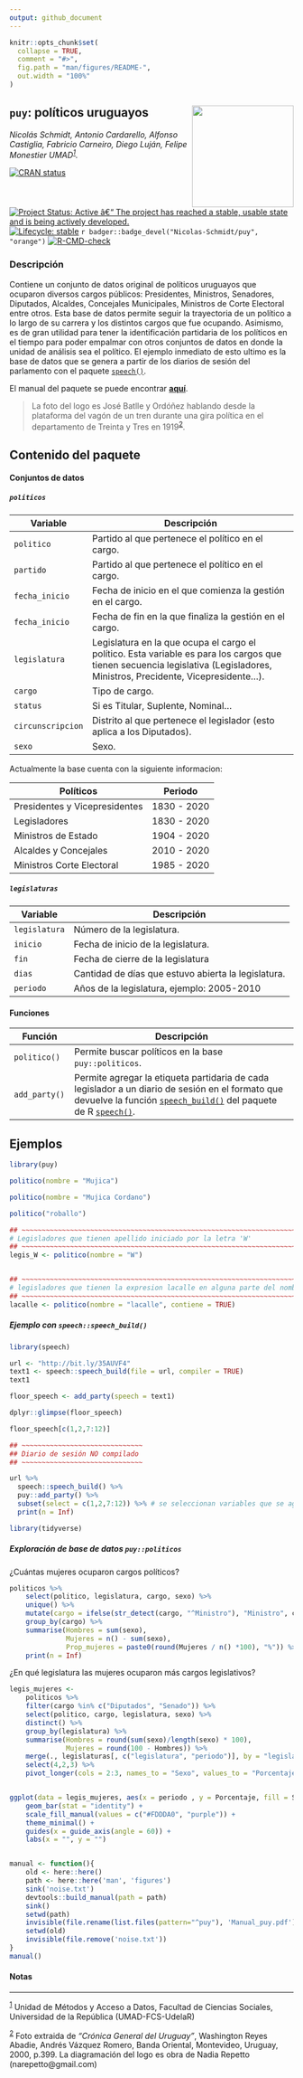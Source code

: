 ```yaml
---
output: github_document
---
```


<!-- README.md is generated from README.Rmd. Please edit that file -->

```r
knitr::opts_chunk$set(
  collapse = TRUE,
  comment = "#>",
  fig.path = "man/figures/README-",
  out.width = "100%"
)
```

## `puy`: políticos uruguayos <img src='man/figures/logo.png' align="right" height="180" />


*Nicolás Schmidt, Antonio Cardarello, Alfonso Castiglia, Fabricio Carneiro, Diego Luján, Felipe Monestier UMAD<sup><a id="fnr.1" class="footref" href="#fn.1">1</a></sup>.*

<!-- badges: start -->

[![CRAN status](https://www.r-pkg.org/badges/version/puy)](https://CRAN.R-project.org/package=puy)
[![Project Status: Active â€“ The project has reached a stable, usable
state and is being actively
developed.](https://www.repostatus.org/badges/latest/active.svg)](https://www.repostatus.org/#active)
[![Lifecycle: stable](https://img.shields.io/badge/lifecycle-stable-green.svg)](https://lifecycle.r-lib.org/articles/stages.html)
`r badger::badge_devel("Nicolas-Schmidt/puy", "orange")`
[![R-CMD-check](https://github.com/Nicolas-Schmidt/puy/workflows/R-CMD-check/badge.svg)](https://github.com/Nicolas-Schmidt/puy/actions)
<!-- badges: end -->

### Descripción

Contiene un conjunto de datos original de políticos uruguayos que ocuparon diversos cargos públicos: Presidentes, Ministros, Senadores, Diputados, Alcaldes, Concejales Municipales, Ministros de Corte Electoral entre otros. Esta base de datos permite seguir la trayectoria de un político a lo largo de su carrera y los distintos cargos que fue ocupando. Asimismo, es de gran utilidad para tener la identificación partidaria de los políticos en el tiempo para poder empalmar con otros conjuntos de datos en donde la unidad de análisis sea el político. El ejemplo inmediato de esto ultimo es la base de datos que se genera a partir de los diarios de sesión del parlamento con el paquete [`speech()`](https://nicolas-schmidt.github.io/speech/).

El manual del paquete se puede encontrar [__aquí__](https://github.com/Nicolas-Schmidt/puy/blob/master/man/figures/Manual_puy.pdf).



> La foto del logo es José Batlle y Ordóñez hablando desde la plataforma del vagón de un tren durante una gira política en el departamento de Treinta y Tres en 1919<sup><a id="fnr.2" class="footref" href="#fn.2">2</a></sup>.

## Contenido del paquete


#### Conjuntos de datos


##### `politicos`

| Variable          | Descripción                                                                                |
| ----------------- | ------------------------------------------------------------------------------------------ |
| `politico`        | Partido al que pertenece el político en el cargo.                                          |
| `partido`         | Partido al que pertenece el político en el cargo.                                          |
| `fecha_inicio`    | Fecha de inicio en el que comienza la gestión en el cargo.                                 |
| `fecha_inicio`    | Fecha de fin en la que finaliza la gestión en el cargo.                                    |
| `legislatura`     | Legislatura en la que ocupa el cargo el político. Esta variable es para los cargos que tienen secuencia legislativa (Legisladores, Ministros, Precidente, Vicepresidente...).   | 
| `cargo`           | Tipo de cargo.                                                                             |
| `status`          | Si es Titular, Suplente, Nominal...                                                        |
| `circunscripcion` | Distrito al que pertenece el legislador (esto aplica a los Diputados).                     |
| `sexo`            | Sexo.                                                                                      |


Actualmente la base cuenta con la siguiente informacion:

| Políticos                     | Periodo       |
| ------------------------------| ------------- |
| Presidentes y Vicepresidentes | 1830 - 2020   |
| Legisladores                  | 1830 - 2020   |
| Ministros de Estado           | 1904 - 2020   |
| Alcaldes y Concejales         | 2010 - 2020   |
| Ministros Corte Electoral     | 1985 - 2020   |


##### `legislaturas`

| Variable    | Descripción                                            |
| ----------- | ------------------------------------------------------ |
| `legislatura` | Número de la legislatura.                            |
| `inicio`      | Fecha de inicio de la legislatura.                   |
| `fin`         | Fecha de cierre de la legislatura                    |
| `dias`        | Cantidad de días que estuvo abierta la legislatura.  |
| `periodo`     | Años de la legislatura, ejemplo: 2005-2010           |



#### Funciones

| Función        | Descripción                                          |
| -------------- | ---------------------------------------------------- |
| `politico()`   | Permite buscar políticos en la base `puy::politicos`.|
| `add_party()`  | Permite agregar la etiqueta partidaria de cada legislador a un diario de sesión en el formato que devuelve la función [`speech_build()`](https://nicolas-schmidt.github.io/speech/reference/speech_build.html) del paquete de R [`speech()`](https://nicolas-schmidt.github.io/speech/).|


## Ejemplos


```r
library(puy)

politico(nombre = "Mujica")

politico(nombre = "Mujica Cordano")

politico("roballo")

## ~~~~~~~~~~~~~~~~~~~~~~~~~~~~~~~~~~~~~~~~~~~~~~~~~~~~~~~~~~~~~~~~~~~~~~~
# Legisladores que tienen apellido iniciado por la letra 'W'
## ~~~~~~~~~~~~~~~~~~~~~~~~~~~~~~~~~~~~~~~~~~~~~~~~~~~~~~~~~~~~~~~~~~~~~~~
legis_W <- politico(nombre = "W")


## ~~~~~~~~~~~~~~~~~~~~~~~~~~~~~~~~~~~~~~~~~~~~~~~~~~~~~~~~~~~~~~~~~~~~~~~
# legisladores que tienen la expresion lacalle en alguna parte del nombre
## ~~~~~~~~~~~~~~~~~~~~~~~~~~~~~~~~~~~~~~~~~~~~~~~~~~~~~~~~~~~~~~~~~~~~~~~
lacalle <- politico(nombre = "lacalle", contiene = TRUE)


```

##### Ejemplo con `speech::speech_build()`

```r
library(speech)

url <- "http://bit.ly/35AUVF4"
text1 <- speech::speech_build(file = url, compiler = TRUE)
text1

floor_speech <- add_party(speech = text1)

dplyr::glimpse(floor_speech)

floor_speech[c(1,2,7:12)]

## ~~~~~~~~~~~~~~~~~~~~~~~~~~~~~~
## Diario de sesión NO compilado
## ~~~~~~~~~~~~~~~~~~~~~~~~~~~~~~

url %>% 
  speech::speech_build() %>% 
  puy::add_party() %>% 
  subset(select = c(1,2,7:12)) %>% # se seleccionan variables que se agregan con add_party()
  print(n = Inf)


```

```r
library(tidyverse)
```

##### Exploración de base de datos `puy::politicos`

¿Cuántas mujeres ocuparon cargos políticos?

```r
politicos %>% 
    select(politico, legislatura, cargo, sexo) %>% 
    unique() %>% 
    mutate(cargo = ifelse(str_detect(cargo, "^Ministro"), "Ministro", cargo)) %>%
    group_by(cargo) %>% 
    summarise(Hombres = sum(sexo), 
              Mujeres = n() - sum(sexo),
              Prop_mujeres = paste0(round(Mujeres / n() *100), "%")) %>% 
    print(n = Inf)
```

¿En qué legislatura las mujeres ocuparon más cargos legislativos?

```r
legis_mujeres <- 
    politicos %>% 
    filter(cargo %in% c("Diputados", "Senado")) %>% 
    select(politico, cargo, legislatura, sexo) %>% 
    distinct() %>% 
    group_by(legislatura) %>% 
    summarise(Hombres = round(sum(sexo)/length(sexo) * 100), 
              Mujeres = round(100 - Hombres)) %>% 
    merge(., legislaturas[, c("legislatura", "periodo")], by = "legislatura") %>% 
    select(4,2,3) %>% 
    pivot_longer(cols = 2:3, names_to = "Sexo", values_to = "Porcentaje")


ggplot(data = legis_mujeres, aes(x = periodo , y = Porcentaje, fill = Sexo)) + 
    geom_bar(stat = "identity") +
    scale_fill_manual(values = c("#FDDDA0", "purple")) +
    theme_minimal() +
    guides(x = guide_axis(angle = 60)) +
    labs(x = "", y = "")



```

















```r
manual <- function(){
    old <- here::here()
    path <- here::here('man', 'figures')
    sink('noise.txt')
    devtools::build_manual(path = path)
    sink()
    setwd(path)
    invisible(file.rename(list.files(pattern="^puy"), 'Manual_puy.pdf'))
    setwd(old)
    invisible(file.remove('noise.txt'))
}
manual()
```





#### Notas

---
<sup><a id="fn.1" href="#fnr.1">1</a></sup> Unidad de Métodos y Acceso a Datos, Facultad de Ciencias Sociales, Universidad de la República (UMAD-FCS-UdelaR)

<sup><a id="fn.2" href="#fnr.2">2</a></sup> Foto extraida de _"Crónica General del Uruguay"_, Washington Reyes Abadie, Andrés Vázquez Romero, Banda Oriental, Montevideo, Uruguay, 2000, p.399. La diagramación del logo es obra de Nadia Repetto (narepetto@gmail.com)










